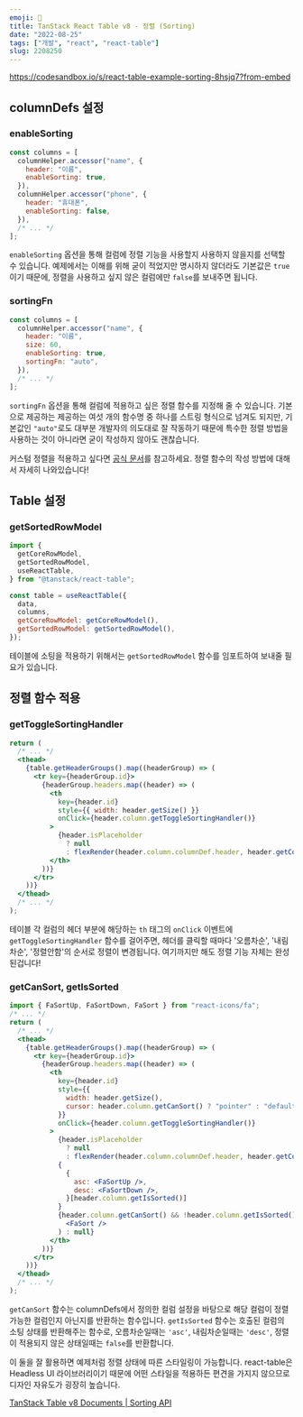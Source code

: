 ```yaml
---
emoji: 🌂
title: TanStack React Table v8 - 정렬 (Sorting)
date: "2022-08-25"
tags: ["개발", "react", "react-table"]
slug: 2208250
---
```


https://codesandbox.io/s/react-table-example-sorting-8hsjq7?from-embed

## columnDefs 설정

### enableSorting

```jsx
const columns = [
  columnHelper.accessor("name", {
    header: "이름",
    enableSorting: true,
  }),
  columnHelper.accessor("phone", {
    header: "휴대폰",
    enableSorting: false,
  }),
  /* ... */
];
```

`enableSorting` 옵션을 통해 컬럼에 정렬 기능을 사용할지 사용하지 않을지를 선택할 수 있습니다. 예제에서는 이해를 위해 굳이 적었지만 명시하지 않더라도 기본값은 `true`이기 때문에, 정렬을 사용하고 싶지 않은 컬럼에만 `false`를 보내주면 됩니다.

### sortingFn

```jsx
const columns = [
  columnHelper.accessor("name", {
    header: "이름",
    size: 60,
    enableSorting: true,
    sortingFn: "auto",
  }),
  /* ... */
];
```

`sortingFn` 옵션을 통해 컬럼에 적용하고 싶은 정렬 함수를 지정해 줄 수 있습니다. 기본으로 제공하는 제공하는 여섯 개의 함수명 중 하나를 스트링 형식으로 넘겨도 되지만, 기본값인 `"auto"`로도 대부분 개발자의 의도대로 잘 작동하기 때문에 특수한 정렬 방법을 사용하는 것이 아니라면 굳이 작성하지 않아도 괜찮습니다.

커스텀 정렬을 적용하고 싶다면 [공식 문서](https://tanstack.com/table/v8/docs/api/features/sorting#sorting-functions)를 참고하세요. 정렬 함수의 작성 방법에 대해서 자세히 나와있습니다!

## Table 설정

### getSortedRowModel

```jsx
import {
  getCoreRowModel,
  getSortedRowModel,
  useReactTable,
} from "@tanstack/react-table";

const table = useReactTable({
  data,
  columns,
  getCoreRowModel: getCoreRowModel(),
  getSortedRowModel: getSortedRowModel(),
});
```

테이블에 소팅을 적용하기 위해서는 `getSortedRowModel` 함수를 임포트하여 보내줄 필요가 있습니다.

## 정렬 함수 적용

### getToggleSortingHandler

```jsx
return (
  /* ... */
  <thead>
    {table.getHeaderGroups().map((headerGroup) => (
      <tr key={headerGroup.id}>
        {headerGroup.headers.map((header) => (
          <th
            key={header.id}
            style={{ width: header.getSize() }}
            onClick={header.column.getToggleSortingHandler()}
          >
            {header.isPlaceholder
              ? null
              : flexRender(header.column.columnDef.header, header.getContext())}
          </th>
        ))}
      </tr>
    ))}
  </thead>
  /* ... */
);
```

테이블 각 컬럼의 헤더 부분에 해당하는 `th` 태그의 `onClick` 이벤트에 `getToggleSortingHandler` 함수를 걸어주면, 헤더를 클릭할 때마다 '오름차순', '내림차순', '정렬안함'의 순서로 정렬이 변경됩니다. 여기까지만 해도 정렬 기능 자체는 완성된겁니다!

### getCanSort, getIsSorted

```jsx
import { FaSortUp, FaSortDown, FaSort } from "react-icons/fa";
/* ... */
return (
  /* ... */
  <thead>
    {table.getHeaderGroups().map((headerGroup) => (
      <tr key={headerGroup.id}>
        {headerGroup.headers.map((header) => (
          <th
            key={header.id}
            style={{
              width: header.getSize(),
              cursor: header.column.getCanSort() ? "pointer" : "default",
            }}
            onClick={header.column.getToggleSortingHandler()}
          >
            {header.isPlaceholder
              ? null
              : flexRender(header.column.columnDef.header, header.getContext())}
            {
              {
                asc: <FaSortUp />,
                desc: <FaSortDown />,
              }[header.column.getIsSorted()]
            }
            {header.column.getCanSort() && !header.column.getIsSorted() ? (
              <FaSort />
            ) : null}
          </th>
        ))}
      </tr>
    ))}
  </thead>
  /* ... */
);
```

`getCanSort` 함수는 columnDefs에서 정의한 컬럼 설정을 바탕으로 해당 컬럼이 정렬 가능한 컬럼인지 아닌지를 반환하는 함수입니다. `getIsSorted` 함수는 호출된 컬럼의 소팅 상태를 반환해주는 함수로, 오름차순일때는 `'asc'`, 내림차순일때는 `'desc'`, 정렬이 적용되지 않은 상태일때는 `false`를 반환합니다.

이 둘을 잘 활용하면 예제처럼 정렬 상태에 따른 스타일링이 가능합니다. react-table은 Headless UI 라이브러리이기 때문에 어떤 스타일을 적용하든 편견을 가지지 않으므로 디자인 자유도가 굉장히 높습니다.

[TanStack Table v8 Documents | Sorting API](https://tanstack.com/table/v8/docs/api/features/sorting)
